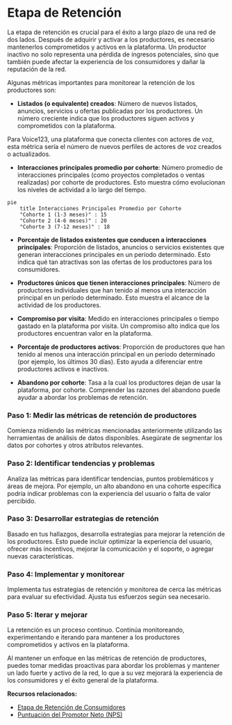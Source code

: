 
# Etapa de Retención

La etapa de retención es crucial para el éxito a largo plazo de una red de dos lados. Después de adquirir y activar a los productores, es necesario mantenerlos comprometidos y activos en la plataforma. Un productor inactivo no solo representa una pérdida de ingresos potenciales, sino que también puede afectar la experiencia de los consumidores y dañar la reputación de la red.

Algunas métricas importantes para monitorear la retención de los productores son:

- **Listados (o equivalente) creados**: Número de nuevos listados, anuncios, servicios u ofertas publicadas por los productores. Un número creciente indica que los productores siguen activos y comprometidos con la plataforma.

<Callout>
Para Voice123, una plataforma que conecta clientes con actores de voz, esta métrica sería el número de nuevos perfiles de actores de voz creados o actualizados.
</Callout>

- **Interacciones principales promedio por cohorte**: Número promedio de interacciones principales (como proyectos completados o ventas realizadas) por cohorte de productores. Esto muestra cómo evolucionan los niveles de actividad a lo largo del tiempo.

```mermaid
pie
    title Interacciones Principales Promedio por Cohorte
    "Cohorte 1 (1-3 meses)" : 15
    "Cohorte 2 (4-6 meses)" : 20
    "Cohorte 3 (7-12 meses)" : 18  
```

- **Porcentaje de listados existentes que conducen a interacciones principales**: Proporción de listados, anuncios o servicios existentes que generan interacciones principales en un período determinado. Esto indica qué tan atractivas son las ofertas de los productores para los consumidores.

- **Productores únicos que tienen interacciones principales**: Número de productores individuales que han tenido al menos una interacción principal en un período determinado. Esto muestra el alcance de la actividad de los productores.

- **Compromiso por visita**: Medido en interacciones principales o tiempo gastado en la plataforma por visita. Un compromiso alto indica que los productores encuentran valor en la plataforma.

- **Porcentaje de productores activos**: Proporción de productores que han tenido al menos una interacción principal en un período determinado (por ejemplo, los últimos 30 días). Esto ayuda a diferenciar entre productores activos e inactivos.

- **Abandono por cohorte**: Tasa a la cual los productores dejan de usar la plataforma, por cohorte. Comprender las razones del abandono puede ayudar a abordar los problemas de retención.

<Steps>

### Paso 1: Medir las métricas de retención de productores

Comienza midiendo las métricas mencionadas anteriormente utilizando las herramientas de análisis de datos disponibles. Asegúrate de segmentar los datos por cohortes y otros atributos relevantes.

### Paso 2: Identificar tendencias y problemas

Analiza las métricas para identificar tendencias, puntos problemáticos y áreas de mejora. Por ejemplo, un alto abandono en una cohorte específica podría indicar problemas con la experiencia del usuario o falta de valor percibido.

### Paso 3: Desarrollar estrategias de retención

Basado en tus hallazgos, desarrolla estrategias para mejorar la retención de los productores. Esto puede incluir optimizar la experiencia del usuario, ofrecer más incentivos, mejorar la comunicación y el soporte, o agregar nuevas características.

### Paso 4: Implementar y monitorear

Implementa tus estrategias de retención y monitorea de cerca las métricas para evaluar su efectividad. Ajusta tus esfuerzos según sea necesario.

### Paso 5: Iterar y mejorar

La retención es un proceso continuo. Continúa monitoreando, experimentando e iterando para mantener a los productores comprometidos y activos en la plataforma.

</Steps>

Al mantener un enfoque en las métricas de retención de productores, puedes tomar medidas proactivas para abordar los problemas y mantener un lado fuerte y activo de la red, lo que a su vez mejorará la experiencia de los consumidores y el éxito general de la plataforma.

**Recursos relacionados:**

- [Etapa de Retención de Consumidores](/indicadores-rendimiento/metricas-consumidores/metricas-consumidores-retencion)
- [Puntuación del Promotor Neto (NPS)](/indicadores-rendimiento/metricas-productores/metricas-productores-referencia#puntuacion-del-promotor-neto-nps)